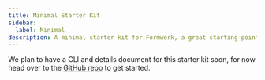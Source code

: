 ```yaml
---
title: Minimal Starter Kit
sidebar:
  label: Minimal
description: A minimal starter kit for Formwerk, a great starting point for your next project with custom styles.
---
```


We plan to have a CLI and details document for this starter kit soon, for now head over to the [GitHub repo](https://github.com/formwerkjs/formwerk/tree/main/packages/starter-kits/minimal/src/components) to get started.
